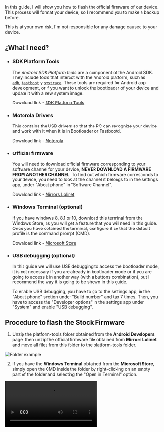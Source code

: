 
<Head
	title="[Guide] Flash Official Firmware"
	description="Guide to flash the official firmware on Motorola One Fusion | Astro"
	ogUrl="https://syoker.vercel.app/blog/motorolaonefusion/guide-flash-official-firmware"
	ogTitle="[Guide] Flash Official Firmware"
	ogDescription="Guide to flash the official firmware on Motorola One Fusion | Astro"
	ogImage="https://raw.githubusercontent.com/Syoker/personal-website/main/public/img/banner-flashofficialfirmware.png"
/>

In this guide, I will show you how to flash the official firmware of our device. This process will format your device, so I recommend you to make a backup before.

This is at your own risk, I'm not responsible for any damage caused to your device.

## **¿What I need?**

- ### **SDK Platform Tools**

  The _Android SDK Platform tools_ are a component of the Android SDK. They include tools that interact with the Android platform, such as <code><a href="https://developer.android.com/studio/command-line/adb">adb</a></code>, <code><a href="https://android.googlesource.com/platform/system/core/+/master/fastboot/#fastboot">fastboot</a></code> y <code><a href="https://developer.android.com/topic/performance/tracing/command-line">systrace</a></code>. These tools are required for Android app development, or if you want to unlock the bootloader of your device and update it with a new system image.

  Download link - [SDK Platform Tools](https://developer.android.com/studio/releases/platform-tools)

- ### **Motorola Drivers**

  This contains the USB drivers so that the PC can recognize your device and work with it when it is in Bootloader or Fastbootd.

  Download link - [Motorola](https://motorola-global-es-latam.custhelp.com/app/answers/detail/a_id/89882)

- ### **Official firmware**

  You will need to download official firmware corresponding to your software channel for your device, **NEVER DOWNLOAD A FIRMWARE FROM ANOTHER CHANNEL.** To find out which firmware corresponds to your device, you need to look at the channel it belongs to in the settings app, under "About phone" in "Software Channel".

  Download link - [Mirrors Lolinet](https://mirrors.lolinet.com/firmware/moto/astro/official/)

- ### **Windows Terminal (optional)**

  If you have windows 8, 8.1 or 10, download this terminal from the Windows Store, as you will get a feature that you will need in this guide. Once you have obtained the terminal, configure it so that the default profile is the command prompt (CMD).

  Download link - [Microsoft Store](https://www.microsoft.com/store/productId/9N0DX20HK701)

- ### **USB debugging (optional)**

  In this guide we will use USB debugging to access the bootloader mode, it is not necessary if you are already in bootloader mode or if you are going to access it in another way (with a buttons combination), but I recommend the way it is going to be shown in this guide.

  To enable USB debugging, you have to go to the settings app, in the "About phone" section under "Build number" and tap 7 times. Then, you have to access the "Developer options" in the settings app under "System" and enable "USB debugging".

## **Procedure to flash the Stock Firmware**

1. Unzip the platform-tools folder obtained from the **Android Developers** page, then unzip the official firmware file obtained from **Mirrors Lolinet** and move all files from this folder to the platform-tools folder.

![Folder example](/img/guide-examplefolder.png)

2. If you have the **Windows Terminal** obtained from the **Microsoft Store**, simply open the CMD inside the folder by right-clicking on an empty part of the folder and selecting the "Open in Terminal" option.

<Video src="/video/opencommandprompt.mp4" />

	If you don't have the **Windows Terminal**, inside the folder in an empty space, shift+right-click and select the option "Open PowerShell window here", type `cmd` inside the window and press enter.

<Video src="/video/openwindowspowershell.mp4" />

3. Connect the device to the PC, type in the CMD `adb devices` (the phone has to be on for this command to work, in case it is already in bootloader, type `fastboot devices`) and press enter. If the console doesn't return
   ```bash
   List of devices   attached
   ZE222BZWFF        device
   ```
   then make sure you have your device properly connected, or have enabled USB debugging.
4. Now reboot to the bootloader (if you aren't in it) with `adb reboot bootloader` or with the key combination "volume - and power" (you have to hold down these buttons until the bootloader screen appears).

   Anyway, this will access the bootloader, which has a screen with text and the Android robot lying down with an open lid.

5. As a last step, if you do not have the bootloader unlocked, download the following bat and place it in the platform-tools folder.

   [• Motorola One Fusion Bat - Lock bootloader](/files/bat_lockbootloader.bat)

   If you have the bootloader unlocked, then download the following bat and place it in the same folder (the platform-tools folder).

   [• Motorola One Fusion Bat - Unlock bootloader](/files/bat_unlockbootloader.bat)

   Once the bat is located in the folder, simply run it with a double click and it will take care of everything, once finished, it will reboot the device automatically.

If you have any questions, please visit the Telegram group in Spanish (currently doesn't exist in English) of our device [Motorola One Fusion | Español™](https://t.me/MotorolaOneFusionES) (If you find any translation errors, let me know via this group or by md on [telegram](https://t.me/Syoker)).
